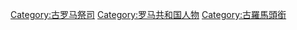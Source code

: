 [[Category:古罗马祭司|Category:古罗马祭司]]
[[Category:罗马共和国人物|Category:罗马共和国人物]]
[[Category:古羅馬頭銜|Category:古羅馬頭銜]]